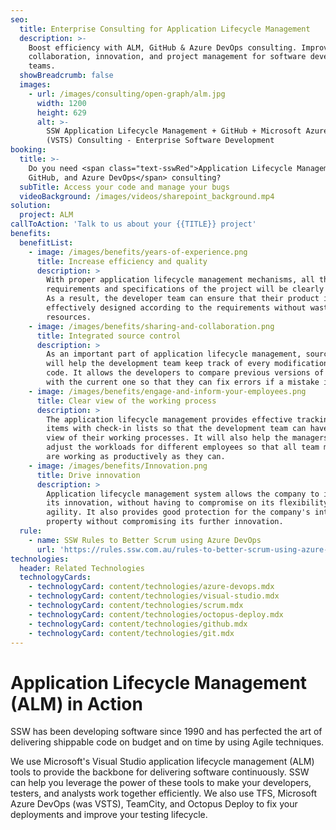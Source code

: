 ```yaml
---
seo:
  title: Enterprise Consulting for Application Lifecycle Management
  description: >-
    Boost efficiency with ALM, GitHub & Azure DevOps consulting. Improve
    collaboration, innovation, and project management for software development
    teams.
  showBreadcrumb: false
  images:
    - url: /images/consulting/open-graph/alm.jpg
      width: 1200
      height: 629
      alt: >-
        SSW Application Lifecycle Management + GitHub + Microsoft Azure DevOps
        (VSTS) Consulting - Enterprise Software Development
booking:
  title: >-
    Do you need <span class="text-sswRed">Application Lifecycle Management,
    GitHub, and Azure DevOps</span> consulting?
  subTitle: Access your code and manage your bugs
  videoBackground: /images/videos/sharepoint_background.mp4
solution:
  project: ALM
callToAction: 'Talk to us about your {{TITLE}} project'
benefits:
  benefitList:
    - image: /images/benefits/years-of-experience.png
      title: Increase efficiency and quality
      description: >
        With proper application lifecycle management mechanisms, all the
        requirements and specifications of the project will be clearly defined.
        As a result, the developer team can ensure that their product is
        effectively designed according to the requirements without wasting extra
        resources.
    - image: /images/benefits/sharing-and-collaboration.png
      title: Integrated source control
      description: >
        As an important part of application lifecycle management, source control
        will help the development team keep track of every modification to the
        code. It allows the developers to compare previous versions of the code
        with the current one so that they can fix errors if a mistake is made.
    - image: /images/benefits/engage-and-inform-your-employees.png
      title: Clear view of the working process
      description: >
        The application lifecycle management provides effective tracking of work
        items with check-in lists so that the development team can have a clear
        view of their working processes. It will also help the managers to
        adjust the workloads for different employees so that all team members
        are working as productively as they can.
    - image: /images/benefits/Innovation.png
      title: Drive innovation
      description: >
        Application lifecycle management system allows the company to increase
        its innovation, without having to compromise on its flexibility or
        agility. It also provides good protection for the company's intellectual
        property without compromising its further innovation.
  rule:
    - name: SSW Rules to Better Scrum using Azure DevOps
      url: 'https://rules.ssw.com.au/rules-to-better-scrum-using-azure-devops'
technologies:
  header: Related Technologies
  technologyCards:
    - technologyCard: content/technologies/azure-devops.mdx
    - technologyCard: content/technologies/visual-studio.mdx
    - technologyCard: content/technologies/scrum.mdx
    - technologyCard: content/technologies/octopus-deploy.mdx
    - technologyCard: content/technologies/github.mdx
    - technologyCard: content/technologies/git.mdx
---
```


# **Application Lifecycle Management (ALM)** in Action

<VideoEmbed url="https://www.youtube.com/watch?v=pTpJNU-czHY" />

SSW has been developing software since 1990 and has perfected the art of delivering shippable code on budget and on time by using Agile techniques.

We use Microsoft's Visual Studio application lifecycle management (ALM) tools to provide the backbone for delivering software continuously. SSW can help you leverage the power of these tools to make your developers, testers, and analysts work together efficiently. We also use TFS, Microsoft Azure DevOps (was VSTS), TeamCity, and Octopus Deploy to fix your deployments and improve your testing lifecycle.
